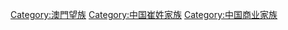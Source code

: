 [[Category:澳門望族|Category:澳門望族]]
[[Category:中国崔姓家族‎|Category:中国崔姓家族‎]]
[[Category:中国商业家族|Category:中国商业家族]]